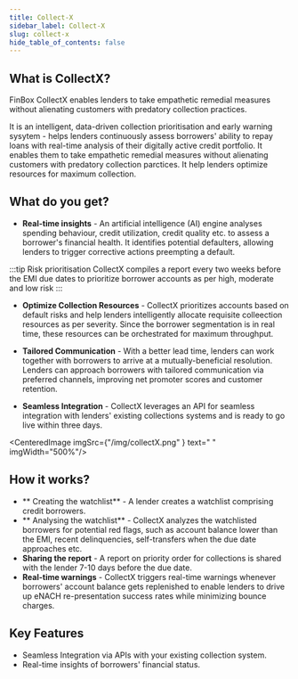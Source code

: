 ```yaml
---
title: Collect-X
sidebar_label: Collect-X
slug: collect-x
hide_table_of_contents: false
---
```




## What is CollectX?

FinBox CollectX enables lenders to take empathetic remedial measures without alienating customers with predatory collection practices.

It is an intelligent, data-driven  collection prioritisation and early warning sysytem - helps lenders continuously assess borrowers' ability to repay loans with real-time analysis of their digitally active credit portfolio. It enables them to take empathetic remedial measures without alienating customers with predatory collection parctices. It help lenders optimize resources for maximum collection.

## What do you get?

* **Real-time insights** - An artificial intelligence (AI) engine analyses spending behaviour, credit utilization, credit quality etc. to assess a borrower's financial health. It identifies potential defaulters, allowing lenders to trigger corrective actions preempting a default.

:::tip Risk prioritisation
CollectX compiles a report every two weeks before the EMI due dates to prioritize borrower accounts as per high, moderate and low risk
::: 
* **Optimize Collection Resources** - CollectX prioritizes accounts based on default risks and help lenders intelligently allocate requisite colleection resources as per severity. Since the borrower segmentation is in real time, these resources can be orchestrated for maximum throughput.

* **Tailored Communication** - With a better lead time, lenders can work together with borrowers to arrive at a mutually-beneficial resolution. Lenders can  approach borrowers with tailored communication via preferred channels, improving net promoter scores and customer retention.

* **Seamless Integration** - CollectX leverages an API for seamless integration with lenders' existing collections systems and is ready to go live within three days.

<CenteredImage  imgSrc={"/img/collectX.png" } text=" " imgWidth="500%"/>

## How it works?

* ** Creating the watchlist** - A lender creates a watchlist comprising credit borrowers.
* ** Analysing the watchlist** - CollectX analyzes the watchlisted borrowers for potential red flags, such as account balance lower than the EMI, recent delinquencies, self-transfers when the due date approaches etc.
* **Sharing the report** - A report on priority order for collections is shared with the lender 7-10 days before the due date.
* **Real-time warnings** - CollectX triggers real-time warnings whenever borrowers' account balance gets replenished to enable lenders to drive up eNACH re-presentation success rates while minimizing bounce charges.

## Key Features

* Seamless Integration via APIs with your existing collection system.
* Real-time insights of borrowers' financial status.
